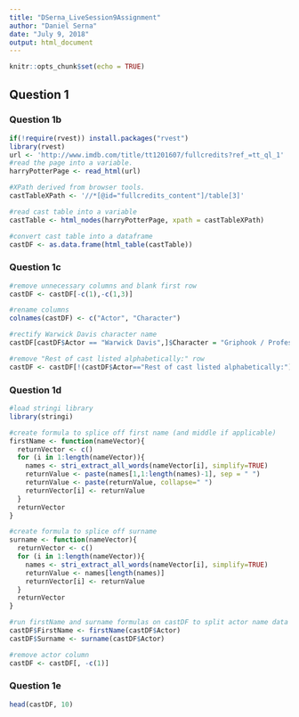 ```yaml
---
title: "DSerna_LiveSession9Assignment"
author: "Daniel Serna"
date: "July 9, 2018"
output: html_document
---
```


```r
knitr::opts_chunk$set(echo = TRUE)
```

## Question 1

### Question 1b

```r
if(!require(rvest)) install.packages("rvest")
library(rvest)
url <- 'http://www.imdb.com/title/tt1201607/fullcredits?ref_=tt_ql_1'
#read the page into a variable.
harryPotterPage <- read_html(url)

#XPath derived from browser tools.
castTableXPath <- '//*[@id="fullcredits_content"]/table[3]'

#read cast table into a variable
castTable <- html_nodes(harryPotterPage, xpath = castTableXPath)

#convert cast table into a dataframe
castDF <- as.data.frame(html_table(castTable))
```

### Question 1c
```r
#remove unnecessary columns and blank first row
castDF <- castDF[-c(1),-c(1,3)]

#rename columns
colnames(castDF) <- c("Actor", "Character")

#rectify Warwick Davis character name
castDF[castDF$Actor == "Warwick Davis",]$Character = "Griphook / Professor Filius Flitwick"

#remove "Rest of cast listed alphabetically:" row
castDF <- castDF[!(castDF$Actor=="Rest of cast listed alphabetically:"),]
```

### Question 1d
```r
#load stringi library
library(stringi)

#create formula to splice off first name (and middle if applicable)
firstName <- function(nameVector){
  returnVector <- c()
  for (i in 1:length(nameVector)){
    names <- stri_extract_all_words(nameVector[i], simplify=TRUE)
    returnValue <- paste(names[1,1:length(names)-1], sep = " ")
    returnValue <- paste(returnValue, collapse=" ")
    returnVector[i] <- returnValue
  }
  returnVector
}

#create formula to splice off surname
surname <- function(nameVector){
  returnVector <- c()
  for (i in 1:length(nameVector)){
    names <- stri_extract_all_words(nameVector[i], simplify=TRUE)
    returnValue <- names[length(names)]
    returnVector[i] <- returnValue
  }
  returnVector
}

#run firstName and surname formulas on castDF to split actor name data
castDF$FirstName <- firstName(castDF$Actor)
castDF$Surname <- surname(castDF$Actor)

#remove actor column
castDF <- castDF[, -c(1)]
```

### Question 1e
```r
head(castDF, 10)
```